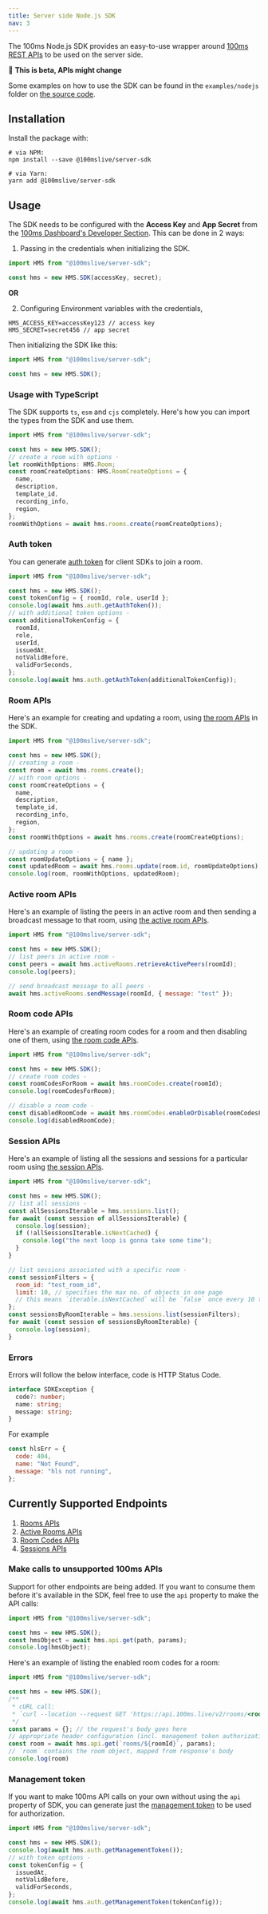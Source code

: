 ```yaml
---
title: Server side Node.js SDK
nav: 3
---
```


The 100ms Node.js SDK provides an easy-to-use wrapper around [100ms REST APIs](https://www.100ms.live/docs/server-side/v2/introduction/request-and-response) to be used on the server side.

🔧 **This is beta, APIs might change**

Some examples on how to use the SDK can be found in the `examples/nodejs` folder on [the source code](https://github.com/100mslive/server-sdks).

## Installation

Install the package with:

```
# via NPM:
npm install --save @100mslive/server-sdk

# via Yarn:
yarn add @100mslive/server-sdk
```

## Usage

The SDK needs to be configured with the **Access Key** and **App Secret** from the [100ms Dashboard's Developer Section](https://dashboard.100ms.live/developer). This can be done in 2 ways:

1. Passing in the credentials when initializing the SDK.

```js
import HMS from "@100mslive/server-sdk";

const hms = new HMS.SDK(accessKey, secret);
```

**OR**

2. Configuring Environment variables with the credentials,

```
HMS_ACCESS_KEY=accessKey123 // access key
HMS_SECRET=secret456 // app secret
```

Then initializing the SDK like this:

```js
import HMS from "@100mslive/server-sdk";

const hms = new HMS.SDK();
```

### Usage with TypeScript

The SDK supports `ts`, `esm` and `cjs` completely. Here's how you can import the types from the SDK and use them.

```ts
import HMS from "@100mslive/server-sdk";

const hms = new HMS.SDK();
// create a room with options -
let roomWithOptions: HMS.Room;
const roomCreateOptions: HMS.RoomCreateOptions = {
  name,
  description,
  template_id,
  recording_info,
  region,
};
roomWithOptions = await hms.rooms.create(roomCreateOptions);
```

### Auth token

You can generate [auth token](https://www.100ms.live/docs/concepts/v2/concepts/security-and-tokens#auth-token-for-client-sdks) for client SDKs to join a room.

```js
import HMS from "@100mslive/server-sdk";

const hms = new HMS.SDK();
const tokenConfig = { roomId, role, userId };
console.log(await hms.auth.getAuthToken());
// with additional token options -
const additionalTokenConfig = {
  roomId,
  role,
  userId,
  issuedAt,
  notValidBefore,
  validForSeconds,
};
console.log(await hms.auth.getAuthToken(additionalTokenConfig));
```

### Room APIs

Here's an example for creating and updating a room, using [the room APIs](https://www.100ms.live/docs/server-side/v2/api-reference/Rooms/object) in the SDK.

```js
import HMS from "@100mslive/server-sdk";

const hms = new HMS.SDK();
// creating a room -
const room = await hms.rooms.create();
// with room options -
const roomCreateOptions = {
  name,
  description,
  template_id,
  recording_info,
  region,
};
const roomWithOptions = await hms.rooms.create(roomCreateOptions);

// updating a room -
const roomUpdateOptions = { name };
const updatedRoom = await hms.rooms.update(room.id, roomUpdateOptions);
console.log(room, roomWithOptions, updatedRoom);
```

### Active room APIs

Here's an example of listing the peers in an active room and then sending a broadcast message to that room, using [the active room APIs](https://www.100ms.live/docs/server-side/v2/api-reference/active-rooms/object).

```js
import HMS from "@100mslive/server-sdk";

const hms = new HMS.SDK();
// list peers in active room -
const peers = await hms.activeRooms.retrieveActivePeers(roomId);
console.log(peers);

// send broadcast message to all peers -
await hms.activeRooms.sendMessage(roomId, { message: "test" });
```

### Room code APIs

Here's an example of creating room codes for a room and then disabling one of them, using [the room code APIs](https://www.100ms.live/docs/server-side/v2/api-reference/room-codes/room-code-object).

```js
import HMS from "@100mslive/server-sdk";

const hms = new HMS.SDK();
// create room codes -
const roomCodesForRoom = await hms.roomCodes.create(roomId);
console.log(roomCodesForRoom);

// disable a room code -
const disabledRoomCode = await hms.roomCodes.enableOrDisable(roomCodesForRoom[0].code, false);
console.log(disabledRoomCode);
```

### Session APIs

Here's an example of listing all the sessions and sessions for a particular room using [the session APIs](https://www.100ms.live/docs/server-side/v2/api-reference/Sessions/object).

```js
import HMS from "@100mslive/server-sdk";

const hms = new HMS.SDK();
// list all sessions -
const allSessionsIterable = hms.sessions.list();
for await (const session of allSessionsIterable) {
  console.log(session);
  if (!allSessionsIterable.isNextCached) {
    console.log("the next loop is gonna take some time");
  }
}

// list sessions associated with a specific room -
const sessionFilters = {
  room_id: "test_room_id",
  limit: 10, // specifies the max no. of objects in one page
  // this means `iterable.isNextCached` will be `false` once every 10 times
};
const sessionsByRoomIterable = hms.sessions.list(sessionFilters);
for await (const session of sessionsByRoomIterable) {
  console.log(session);
}
```

### Errors

Errors will follow the below interface, code is HTTP Status Code.

```ts
interface SDKException {
  code?: number;
  name: string;
  message: string;
}
```

For example

```js
const hlsErr = {
  code: 404,
  name: "Not Found",
  message: "hls not running",
};
```

## Currently Supported Endpoints

1. [Rooms APIs](https://www.100ms.live/docs/server-side/v2/api-reference/Rooms/object)
2. [Active Rooms APIs](https://www.100ms.live/docs/server-side/v2/api-reference/active-rooms/object)
3. [Room Codes APIs](https://www.100ms.live/docs/server-side/v2/api-reference/room-codes/room-code-object)
4. [Sessions APIs](https://www.100ms.live/docs/server-side/v2/api-reference/Sessions/object)

### Make calls to unsupported 100ms APIs

Support for other endpoints are being added. If you want to consume them before it's available in the SDK, feel free to use the `api` property to make the API calls:

```js
import HMS from "@100mslive/server-sdk";

const hms = new HMS.SDK();
const hmsObject = await hms.api.get(path, params);
console.log(hmsObject);
```

Here's an example of listing the enabled room codes for a room:
```js
import HMS from "@100mslive/server-sdk";

const hms = new HMS.SDK();
/**
 * cURL call:
 * `curl --location --request GET 'https://api.100ms.live/v2/rooms/<room_id>' --header 'Authorization: Bearer <management_token>'`
 */
const params = {}; // the request's body goes here
// appropriate header configuration (incl. management token authorization) is handled internally
const room = await hms.api.get(`rooms/${roomId}`, params);
// `room` contains the room object, mapped from response's body
console.log(room)
```

### Management token

If you want to make 100ms API calls on your own without using the `api` property of SDK, you can generate just the [management token](https://www.100ms.live/docs/concepts/v2/concepts/security-and-tokens#management-token-for-rest-api) to be used for authorization.

```js
import HMS from "@100mslive/server-sdk";

const hms = new HMS.SDK();
console.log(await hms.auth.getManagementToken());
// with token options -
const tokenConfig = {
  issuedAt,
  notValidBefore,
  validForSeconds,
};
console.log(await hms.auth.getManagementToken(tokenConfig));
```